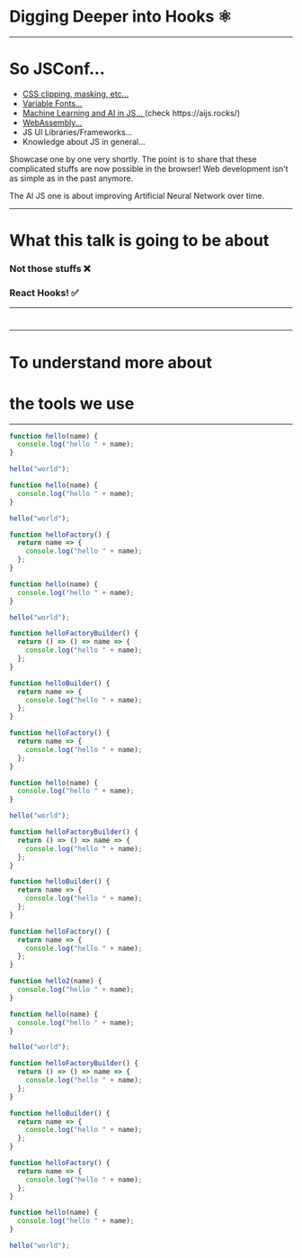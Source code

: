 

# Digging Deeper into Hooks :atom_symbol:

<SocialMediaContact />

---

# So JSConf...

<ul>
  <Appear>
    <li>
      <a
        href="https://codepen.io/alexpopovich/full/yoXbZd"
        target="_blank"
      >
        CSS clipping, masking, etc...
      </a>
    </li>
    <li>
      <a
        href="https://codepen.io/mandymichael/full/YYaWop"
        target="_blank"
      >
        Variable Fonts...
      </a>
    </li>
    <li>
      <a
        href="https://aijs.rocks/inspire/evolution-simulator/"
        target="_blank"
      >
        Machine Learning and AI in JS...
      </a>
      (check https://aijs.rocks/)
    </li>
    <li>
      <a href="https://squoosh.app/" target="_blank">
        WebAssembly...
      </a>
    </li>
    <li>JS UI Libraries/Frameworks...</li>
    <li>Knowledge about JS in general...</li>
  </Appear>
</ul>

<Notes>
  Showcase one by one very shortly. 
  The point is to share that these complicated stuffs are now possible in the browser! 
  Web development isn't as simple as in the past anymore.

The AI JS one is about improving Artificial Neural Network over time.

</Notes>

---

# What this talk is going to be about

<Appear>
  <h3>Not those stuffs ❌</h3>
  <h3>React Hooks! ✅</h3>
</Appear>

---

#


---

# To understand more about 
# the tools we use

---

<CodeSurferLayout>

```js title="This is a title"
function hello(name) {
  console.log("hello " + name);
}

hello("world");
```

```js 1:3 subtitle="This is a subtitle"
function hello(name) {
  console.log("hello " + name);
}

hello("world");
```

```js subtitle="New code is highlighted by default"
function helloFactory() {
  return name => {
    console.log("hello " + name);
  };
}

function hello(name) {
  console.log("hello " + name);
}

hello("world");
```

```js subtitle="Adding more code so I can show you how the zoom works"
function helloFactoryBuilder() {
  return () => () => name => {
    console.log("hello " + name);
  };
}

function helloBuilder() {
  return name => {
    console.log("hello " + name);
  };
}

function helloFactory() {
  return name => {
    console.log("hello " + name);
  };
}

function hello(name) {
  console.log("hello " + name);
}

hello("world");
```

```js subtitle="Adding more code so I can show you how the zoom works"
function helloFactoryBuilder() {
  return () => () => name => {
    console.log("hello " + name);
  };
}

function helloBuilder() {
  return name => {
    console.log("hello " + name);
  };
}

function helloFactory() {
  return name => {
    console.log("hello " + name);
  };
}

function hello2(name) {
  console.log("hello " + name);
}

function hello(name) {
  console.log("hello " + name);
}

hello("world");
```

```js 1:23
function helloFactoryBuilder() {
  return () => () => name => {
    console.log("hello " + name);
  };
}

function helloBuilder() {
  return name => {
    console.log("hello " + name);
  };
}

function helloFactory() {
  return name => {
    console.log("hello " + name);
  };
}

function hello(name) {
  console.log("hello " + name);
}

hello("world");
```

</CodeSurferLayout>
